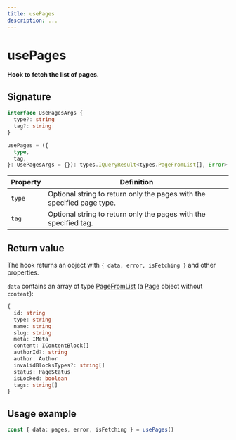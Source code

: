```yaml
---
title: usePages
description: ...
---
```


# usePages

**Hook to fetch the list of pages.**

## Signature
```ts
interface UsePagesArgs {
  type?: string
  tag?: string
}

usePages = ({
  type,
  tag,
}: UsePagesArgs = {}): types.IQueryResult<types.PageFromList[], Error>
```

| Property | Definition                                                             |
| -------- | ---------------------------------------------------------------------- |
| `type`   | Optional string to return only the pages with the specified page type. |
| `tag`    | Optional string to return only the pages with the specified tag.       |

## Return value

The hook returns an object with `{ data, error, isFetching }` and other properties.

`data` contains an array of type [PageFromList](/api-reference/types/types#pagefromlist) (a [Page](/api-reference/types/types#page) object without `content`):

```ts
{
  id: string
  type: string
  name: string
  slug: string
  meta: IMeta
  content: IContentBlock[]
  authorId?: string
  author: Author
  invalidBlocksTypes?: string[]
  status: PageStatus
  isLocked: boolean
  tags: string[]
}
```

## Usage example

```ts
const { data: pages, error, isFetching } = usePages()
```

